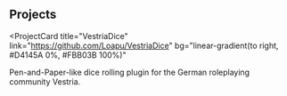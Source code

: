 ## Projects

<ProjectCard
  title="VestriaDice"
  link="https://github.com/Loapu/VestriaDice"
  bg="linear-gradient(to right, #D4145A 0%, #FBB03B 100%)"
>
  Pen-and-Paper-like dice rolling plugin for the German roleplaying community Vestria.
</ProjectCard>
